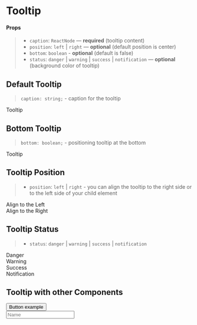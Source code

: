 
<Meta title="Components/Tooltip" component={Tooltip} />

# Tooltip

#### Props

> - `caption`: `ReactNode` — **required** (tooltip content)
> - `position`: `left` | `right` — **optional** (default position is center)
> - `bottom`: `boolean` - **optional** (default is false)
> - `status`: `danger` | `warning` | `success` | `notification` — **optional** (background color of tooltip)

## Default Tooltip

> `caption: string;` - caption for the tooltip

<Canvas>
  <Story name="default">
    <Flex
      justifyContent="space-evenly"
      style={{ paddingTop: "3rem", paddingBottom: "3rem" }}
    >
      <Tooltip caption="Lorem Ipsum is simply dummy text of the printing and typesetting industry.">
        <Text>Tooltip</Text>
      </Tooltip>
    </Flex>
  </Story>
</Canvas>

## Bottom Tooltip

> `bottom: boolean;` - positioning tooltip at the bottom

<Canvas>
  <Story name="bottom">
    <Flex
      justifyContent="space-evenly"
      style={{ paddingTop: "3rem", paddingBottom: "3rem" }}
    >
      <Tooltip bottom caption="Lorem Ipsum is simply dummy text of the printing and typesetting industry.">
        <Text>Tooltip</Text>
      </Tooltip>
    </Flex>
  </Story>
</Canvas>

## Tooltip Position

> - `position`: `left` | `right` - you can align the tooltip to the right side or to the left side of your child element

<Canvas>
  <Story name="position">
    <Flex
      justifyContent="space-evenly"
      style={{ paddingTop: "3rem", paddingBottom: "3rem" }}
    >
      <div>
        <Tooltip
          position="left"
          caption="Lorem Ipsum is simply dummy text of the printing and typesetting industry."
        >
          <Text>Align to the Left</Text>
        </Tooltip>
      </div>
      <div>
        <Tooltip
          position="right"
          caption="Lorem Ipsum is simply dummy text of the printing and typesetting industry."
        >
          <Text>Align to the Right</Text>
        </Tooltip>
      </div>
    </Flex>
  </Story>
</Canvas>

## Tooltip Status

> - `status`: `danger` | `warning` | `success` | `notification`

<Canvas>
  <Story name="status">
    <Flex
      justifyContent="space-evenly"
      style={{ paddingTop: "3rem", paddingBottom: "3rem" }}
    >
      <div>
        <Tooltip status="danger" caption="Error tooltip">
          <Text>Danger</Text>
        </Tooltip>
      </div>
      <div>
        <Tooltip status="warning" caption="Warning tooltip">
          <Text>Warning</Text>
        </Tooltip>
      </div>
      <div>
        <Tooltip status="success" caption="Success tooltip">
          <Text>Success</Text>
        </Tooltip>
      </div>
      <div>
        <Tooltip status="notification" caption="Notification tooltip">
          <Text>Notification</Text>
        </Tooltip>
      </div>
    </Flex>
  </Story>
</Canvas>

## Tooltip with other Components

<Canvas>
  <Story name="components">
    <Flex
      justifyContent="space-evenly"
      style={{ paddingTop: "3rem", paddingBottom: "3rem" }}
    >
      <div>
        <Tooltip
          position="left"
          caption="Lorem Ipsum is simply dummy text of the printing and typesetting industry."
        >
          <Button>Button example</Button>
        </Tooltip>
      </div>
      <div>
        <Tooltip caption="Lorem Ipsum is simply dummy text of the printing and typesetting industry.">
          <SVGIcon name="help" />
        </Tooltip>
      </div>
      <div>
        <Tooltip
          position="left"
          caption="Lorem Ipsum is simply dummy text of the printing and typesetting industry."
        >
          <Input name="Name" placeholder="Name" />
        </Tooltip>
      </div>
    </Flex>
  </Story>
</Canvas>
